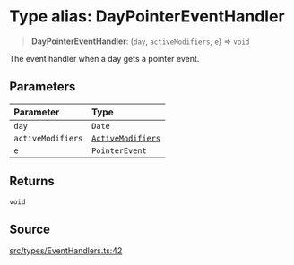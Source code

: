 # Type alias: DayPointerEventHandler

> **DayPointerEventHandler**: (`day`, `activeModifiers`, `e`) => `void`

The event handler when a day gets a pointer event.

## Parameters

| Parameter | Type |
| :------ | :------ |
| `day` | `Date` |
| `activeModifiers` | [`ActiveModifiers`](/api/latest/type-aliases/ActiveModifiers.mdx) |
| `e` | `PointerEvent` |

## Returns

`void`

## Source

[src/types/EventHandlers.ts:42](https://github.com/gpbl/react-day-picker/blob/56bfb649e/src/types/EventHandlers.ts#L42)
